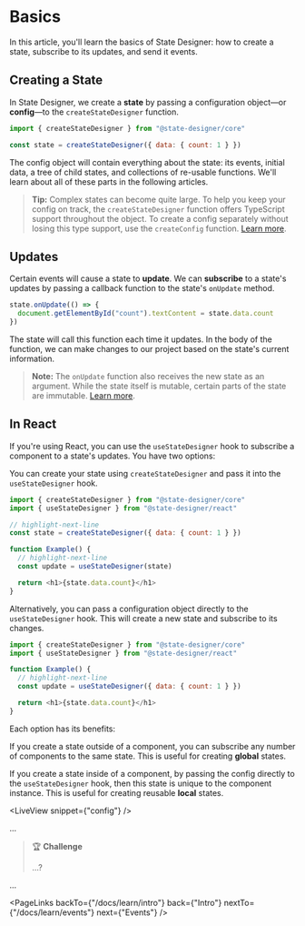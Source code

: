 # Basics

In this article, you'll learn the basics of State Designer: how to create a state, subscribe to its updates, and send it events.

## Creating a State

In State Designer, we create a **state** by passing a configuration object—or **config**—to the `createStateDesigner` function.

```js
import { createStateDesigner } from "@state-designer/core"

const state = createStateDesigner({ data: { count: 1 } })
```

The config object will contain everything about the state: its events, initial data, a tree of child states, and collections of re-usable functions. We'll learn about all of these parts in the following articles.

> **Tip:** Complex states can become quite large. To help you keep your config on track, the `createStateDesigner` function offers TypeScript support throughout the object. To create a config separately without losing this type support, use the `createConfig` function. [Learn more](/docs/api/createConfig).

## Updates

Certain events will cause a state to **update**. We can **subscribe** to a state's updates by passing a callback function to the state's `onUpdate` method.

```js
state.onUpdate(() => {
  document.getElementById("count").textContent = state.data.count
})
```

The state will call this function each time it updates. In the body of the function, we can make changes to our project based on the state's current information.

> **Note:** The `onUpdate` function also receives the new state as an argument. While the state itself is mutable, certain parts of the state are immutable. [Learn more](/docs/api/onUpdate).

## In React

If you're using React, you can use the `useStateDesigner` hook to subscribe a component to a state's updates. You have two options:

You can create your state using `createStateDesigner` and pass it into the `useStateDesigner` hook.

```js
import { createStateDesigner } from "@state-designer/core"
import { useStateDesigner } from "@state-designer/react"

// highlight-next-line
const state = createStateDesigner({ data: { count: 1 } })

function Example() {
  // highlight-next-line
  const update = useStateDesigner(state)

  return <h1>{state.data.count}</h1>
}
```

Alternatively, you can pass a configuration object directly to the `useStateDesigner` hook. This will create a new state and subscribe to its changes.

```js
import { createStateDesigner } from "@state-designer/core"
import { useStateDesigner } from "@state-designer/react"

function Example() {
  // highlight-next-line
  const update = useStateDesigner({ data: { count: 1 } })

  return <h1>{state.data.count}</h1>
}
```

Each option has its benefits:

If you create a state outside of a component, you can subscribe any number of components to the same state. This is useful for creating **global** states.

If you create a state inside of a component, by passing the config directly to the `useStateDesigner` hook, then this state is unique to the component instance. This is useful for creating reusable **local** states.

<LiveView snippet={"config"} />

...

> 🏆 **Challenge**
>
> ...?

...

<PageLinks
  backTo={"/docs/learn/intro"}
  back={"Intro"}
  nextTo={"/docs/learn/events"}
  next={"Events"}
/>
